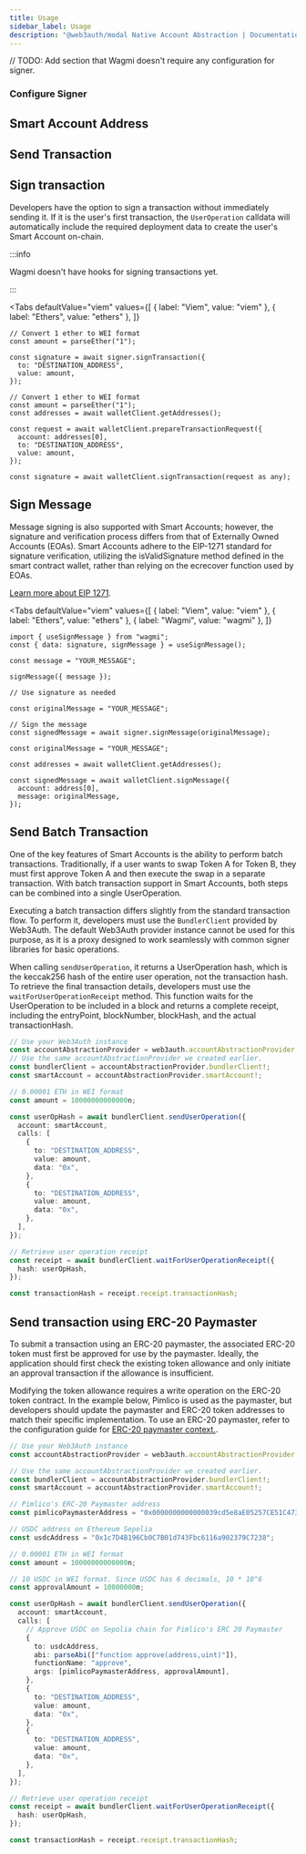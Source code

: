 ```yaml
---
title: Usage
sidebar_label: Usage
description: "@web3auth/modal Native Account Abstraction | Documentation - Web3Auth"
---
```




// TODO: Add section that Wagmi doesn't require any configuration for signer.

### Configure Signer

<ConfigureSigners />

## Smart Account Address

<SmartAccountAddress />

## Send Transaction

<SmartAccountSendTransaction />

## Sign transaction

Developers have the option to sign a transaction without immediately sending it. If it is the user's
first transaction, the `UserOperation` calldata will automatically include the required deployment
data to create the user's Smart Account on-chain.

:::info

Wagmi doesn't have hooks for signing transactions yet.

:::

<Tabs
  defaultValue="viem"
  values={[
    { label: "Viem", value: "viem" },
    { label: "Ethers", value: "ethers" },
  ]}
>

<TabItem value="ethers">

```tsx
// Convert 1 ether to WEI format
const amount = parseEther("1");

const signature = await signer.signTransaction({
  to: "DESTINATION_ADDRESS",
  value: amount,
});
```

</TabItem>
<TabItem value="viem">

```tsx
// Convert 1 ether to WEI format
const amount = parseEther("1");
const addresses = await walletClient.getAddresses();

const request = await walletClient.prepareTransactionRequest({
  account: addresses[0],
  to: "DESTINATION_ADDRESS",
  value: amount,
});

const signature = await walletClient.signTransaction(request as any);
```

</TabItem>
</Tabs>

## Sign Message

Message signing is also supported with Smart Accounts; however, the signature and verification
process differs from that of Externally Owned Accounts (EOAs). Smart Accounts adhere to the EIP-1271
standard for signature verification, utilizing the isValidSignature method defined in the smart
contract wallet, rather than relying on the ecrecover function used by EOAs.

[Learn more about EIP 1271](https://eips.ethereum.org/EIPS/eip-1271).

<Tabs
  defaultValue="viem"
  values={[
    { label: "Viem", value: "viem" },
    { label: "Ethers", value: "ethers" },
    { label: "Wagmi", value: "wagmi" },
  ]}
>

<TabItem value="wagmi">

```tsx
import { useSignMessage } from "wagmi";
const { data: signature, signMessage } = useSignMessage();

const message = "YOUR_MESSAGE";

signMessage({ message });

// Use signature as needed
```

</TabItem>
<TabItem value="ethers">

```tsx
const originalMessage = "YOUR_MESSAGE";

// Sign the message
const signedMessage = await signer.signMessage(originalMessage);
```

</TabItem>
<TabItem value="viem">

```tsx
const originalMessage = "YOUR_MESSAGE";

const addresses = await walletClient.getAddresses();

const signedMessage = await walletClient.signMessage({
  account: address[0],
  message: originalMessage,
});
```

</TabItem>
</Tabs>

## Send Batch Transaction

One of the key features of Smart Accounts is the ability to perform batch transactions.
Traditionally, if a user wants to swap Token A for Token B, they must first approve Token A and then
execute the swap in a separate transaction. With batch transaction support in Smart Accounts, both
steps can be combined into a single UserOperation.

Executing a batch transaction differs slightly from the standard transaction flow. To perform it,
developers must use the `BundlerClient` provided by Web3Auth. The default Web3Auth provider instance
cannot be used for this purpose, as it is a proxy designed to work seamlessly with common signer
libraries for basic operations.

When calling `sendUserOperation`, it returns a UserOperation hash, which is the keccak256 hash of
the entire user operation, not the transaction hash. To retrieve the final transaction details,
developers must use the `waitForUserOperationReceipt` method. This function waits for the
UserOperation to be included in a block and returns a complete receipt, including the entryPoint,
blockNumber, blockHash, and the actual transactionHash.

```ts
// Use your Web3Auth instance
const accountAbstractionProvider = web3auth.accountAbstractionProvider;
// Use the same accountAbstractionProvider we created earlier.
const bundlerClient = accountAbstractionProvider.bundlerClient!;
const smartAccount = accountAbstractionProvider.smartAccount!;

// 0.00001 ETH in WEI format
const amount = 10000000000000n;

const userOpHash = await bundlerClient.sendUserOperation({
  account: smartAccount,
  calls: [
    {
      to: "DESTINATION_ADDRESS",
      value: amount,
      data: "0x",
    },
    {
      to: "DESTINATION_ADDRESS",
      value: amount,
      data: "0x",
    },
  ],
});

// Retrieve user operation receipt
const receipt = await bundlerClient.waitForUserOperationReceipt({
  hash: userOpHash,
});

const transactionHash = receipt.receipt.transactionHash;
```

## Send transaction using ERC-20 Paymaster

To submit a transaction using an ERC-20 paymaster, the associated ERC-20 token must first be
approved for use by the paymaster. Ideally, the application should first check the existing token
allowance and only initiate an approval transaction if the allowance is insufficient.

Modifying the token allowance requires a write operation on the ERC-20 token contract. In the
example below, Pimlico is used as the paymaster, but developers should update the paymaster and
ERC-20 token addresses to match their specific implementation. To use an ERC-20 paymaster, refer to
the configuration guide for
[ERC-20 paymaster context.](/docs/sdk/pnp/web/modal/account-abstraction/configure/sdk).

```ts
// Use your Web3Auth instance
const accountAbstractionProvider = web3auth.accountAbstractionProvider;

// Use the same accountAbstractionProvider we created earlier.
const bundlerClient = accountAbstractionProvider.bundlerClient!;
const smartAccount = accountAbstractionProvider.smartAccount!;

// Pimlico's ERC-20 Paymaster address
const pimlicoPaymasterAddress = "0x0000000000000039cd5e8aE05257CE51C473ddd1";

// USDC address on Ethereum Sepolia
const usdcAddress = "0x1c7D4B196Cb0C7B01d743Fbc6116a902379C7238";

// 0.00001 ETH in WEI format
const amount = 10000000000000n;

// 10 USDC in WEI format. Since USDC has 6 decimals, 10 * 10^6
const approvalAmount = 10000000n;

const userOpHash = await bundlerClient.sendUserOperation({
  account: smartAccount,
  calls: [
    // Approve USDC on Sepolia chain for Pimlico's ERC 20 Paymaster
    {
      to: usdcAddress,
      abi: parseAbi(["function approve(address,uint)"]),
      functionName: "approve",
      args: [pimlicoPaymasterAddress, approvalAmount],
    },
    {
      to: "DESTINATION_ADDRESS",
      value: amount,
      data: "0x",
    },
    {
      to: "DESTINATION_ADDRESS",
      value: amount,
      data: "0x",
    },
  ],
});

// Retrieve user operation receipt
const receipt = await bundlerClient.waitForUserOperationReceipt({
  hash: userOpHash,
});

const transactionHash = receipt.receipt.transactionHash;
```
